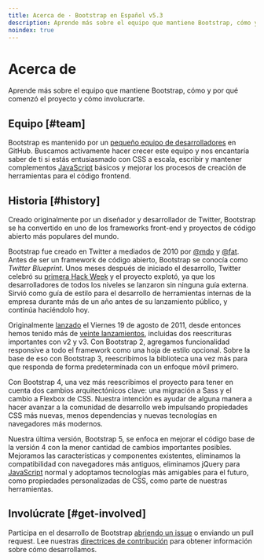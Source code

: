 ```yaml
---
title: Acerca de · Bootstrap en Español v5.3
description: Aprende más sobre el equipo que mantiene Bootstrap, cómo y por qué comenzó el proyecto y cómo involucrarte.
noindex: true
---
```


# Acerca de

Aprende más sobre el equipo que mantiene Bootstrap, cómo y por qué comenzó el proyecto y cómo involucrarte.

<MainBanner />

Equipo [#team]
---------------

Bootstrap es mantenido por un [pequeño equipo de desarrolladores](https://github.com/orgs/twbs/people) en GitHub. Buscamos activamente hacer crecer este equipo y nos encantaría saber de ti si estás entusiasmado con CSS a escala, escribir y mantener complementos [JavaScript](https://esdocu.dev/javascript) básicos y mejorar los procesos de creación de herramientas para el código frontend.

Historia [#history]
--------------------

Creado originalmente por un diseñador y desarrollador de Twitter, Bootstrap se ha convertido en uno de los frameworks front-end y proyectos de código abierto más populares del mundo.

Bootstrap fue creado en Twitter a mediados de 2010 por [@mdo](https://twitter.com/mdo) y [@fat](https://twitter.com/fat). Antes de ser un framework de código abierto, Bootstrap se conocía como _Twitter Blueprint_. Unos meses después de iniciado el desarrollo, Twitter celebró su [primera Hack Week](https://blog.twitter.com/engineering/en_us/a/2010/hack-week) y el proyecto explotó, ya que los desarrolladores de todos los niveles se lanzaron sin ninguna guía externa. Sirvió como guía de estilo para el desarrollo de herramientas internas de la empresa durante más de un año antes de su lanzamiento público, y continúa haciéndolo hoy.

Originalmente [lanzado](https://blog.twitter.com/developer/en_us/a/2011/bootstrap-twitter) el Viernes 19 de agosto de 2011, desde entonces hemos tenido más de [veinte lanzamientos](https://github.com/twbs/bootstrap/releases), incluidas dos reescrituras importantes con v2 y v3. Con Bootstrap 2, agregamos funcionalidad responsive a todo el framework como una hoja de estilo opcional. Sobre la base de eso con Bootstrap 3, reescribimos la biblioteca una vez más para que responda de forma predeterminada con un enfoque móvil primero.

Con Bootstrap 4, una vez más reescribimos el proyecto para tener en cuenta dos cambios arquitectónicos clave: una migración a Sass y el cambio a Flexbox de CSS. Nuestra intención es ayudar de alguna manera a hacer avanzar a la comunidad de desarrollo web impulsando propiedades CSS más nuevas, menos dependencias y nuevas tecnologías en navegadores más modernos.

Nuestra última versión, Bootstrap 5, se enfoca en mejorar el código base de la versión 4 con la menor cantidad de cambios importantes posibles. Mejoramos las características y componentes existentes, eliminamos la compatibilidad con navegadores más antiguos, eliminamos jQuery para [JavaScript](https://esdocu.dev/javascript) normal y adoptamos tecnologías más amigables para el futuro, como propiedades personalizadas de CSS, como parte de nuestras herramientas.

Involúcrate [#get-involved]
----------------------------

Participa en el desarrollo de Bootstrap [abriendo un issue](https://github.com/twbs/bootstrap/issues/new/choose) o enviando un pull request. Lee nuestras [directrices de contribución](https://github.com/twbs/bootstrap/blob/v5.3.2/.github/CONTRIBUTING.md) para obtener información sobre cómo desarrollamos.
